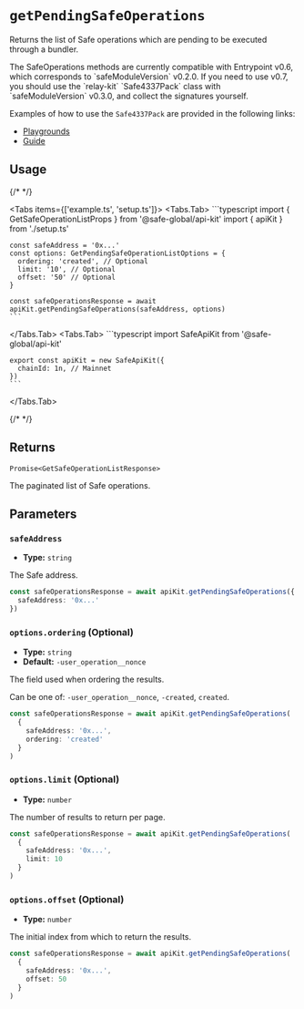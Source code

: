 
# `getPendingSafeOperations`

Returns the list of Safe operations which are pending to be executed through a bundler.

<Callout type="info" emoji="ℹ️">
The SafeOperations methods are currently compatible with Entrypoint v0.6, which corresponds to `safeModuleVersion` v0.2.0. If you need to use v0.7, you should use the `relay-kit` `Safe4337Pack` class with `safeModuleVersion` v0.3.0, and collect the signatures yourself.

Examples of how to use the `Safe4337Pack` are provided in the following links:
- [Playgrounds](https://github.com/safe-global/safe-core-sdk/tree/main/playground/relay-kit)
- [Guide](https://docs.safe.global/sdk/relay-kit/guides/4337-safe-sdk)
</Callout>

## Usage

{/* <!-- vale off --> */}

<Tabs items={['example.ts', 'setup.ts']}>
  <Tabs.Tab>
    ```typescript
    import { GetSafeOperationListProps } from '@safe-global/api-kit'
    import { apiKit } from './setup.ts'

    const safeAddress = '0x...'
    const options: GetPendingSafeOperationListOptions = {
      ordering: 'created', // Optional
      limit: '10', // Optional
      offset: '50' // Optional
    }

    const safeOperationsResponse = await apiKit.getPendingSafeOperations(safeAddress, options)
    ```
  </Tabs.Tab>
  <Tabs.Tab>
    ```typescript
    import SafeApiKit from '@safe-global/api-kit'

    export const apiKit = new SafeApiKit({
      chainId: 1n, // Mainnet
    })
    ```
  </Tabs.Tab>
</Tabs>

{/* <!-- vale on --> */}

## Returns

`Promise<GetSafeOperationListResponse>`

The paginated list of Safe operations.

## Parameters

### `safeAddress`

- **Type:** `string`

The Safe address.

```typescript focus=2
const safeOperationsResponse = await apiKit.getPendingSafeOperations({
  safeAddress: '0x...'
})
```

### `options.ordering` (Optional)

- **Type:** `string`
- **Default:** `-user_operation__nonce`

The field used when ordering the results.

Can be one of: `-user_operation__nonce`, `-created`, `created`.

```typescript focus=4
const safeOperationsResponse = await apiKit.getPendingSafeOperations(
  {
    safeAddress: '0x...',
    ordering: 'created'
  }
)
```

### `options.limit` (Optional)

- **Type:** `number`

The number of results to return per page.

```typescript focus=4
const safeOperationsResponse = await apiKit.getPendingSafeOperations(
  {
    safeAddress: '0x...',
    limit: 10
  }
)
```

### `options.offset` (Optional)

- **Type:** `number`

The initial index from which to return the results.

```typescript focus=4
const safeOperationsResponse = await apiKit.getPendingSafeOperations(
  {
    safeAddress: '0x...',
    offset: 50
  }
)
```
